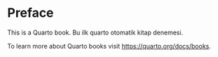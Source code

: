 # Preface {.unnumbered}

This is a Quarto book. Bu ilk quarto otomatik kitap denemesi.

To learn more about Quarto books visit <https://quarto.org/docs/books>.

